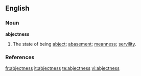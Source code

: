 ==English==

===Noun===
'''abjectness'''

# The state of being [[abject]]; [[abasement]]; [[meanness]]; [[servility]].

===References===
{{R:Webster 1913}}

[[fr:abjectness]]
[[it:abjectness]]
[[te:abjectness]]
[[vi:abjectness]]